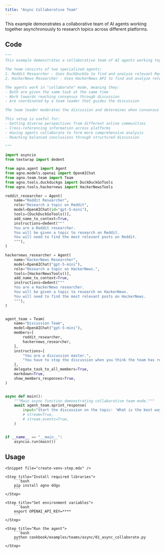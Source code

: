 ```yaml
---
title: "Async Collaborative Team"
---
```


This example demonstrates a collaborative team of AI agents working together asynchronously to research topics across different platforms.

## Code

```python cookbook/examples/teams/async/01_async_collaborate.py
"""
This example demonstrates a collaborative team of AI agents working together to research topics across different platforms.

The team consists of two specialized agents:
1. Reddit Researcher - Uses DuckDuckGo to find and analyze relevant Reddit posts
2. HackerNews Researcher - Uses HackerNews API to find and analyze relevant HackerNews posts

The agents work in "collaborate" mode, meaning they:
- Both are given the same task at the same time
- Work towards reaching consensus through discussion
- Are coordinated by a team leader that guides the discussion

The team leader moderates the discussion and determines when consensus is reached.

This setup is useful for:
- Getting diverse perspectives from different online communities
- Cross-referencing information across platforms
- Having agents collaborate to form more comprehensive analysis
- Reaching balanced conclusions through structured discussion

"""

import asyncio
from textwrap import dedent

from agno.agent import Agent
from agno.models.openai import OpenAIChat
from agno.team.team import Team
from agno.tools.duckduckgo import DuckDuckGoTools
from agno.tools.hackernews import HackerNewsTools

reddit_researcher = Agent(
    name="Reddit Researcher",
    role="Research a topic on Reddit",
    model=OpenAIChat(id="gpt-5-mini"),
    tools=[DuckDuckGoTools()],
    add_name_to_context=True,
    instructions=dedent("""
    You are a Reddit researcher.
    You will be given a topic to research on Reddit.
    You will need to find the most relevant posts on Reddit.
    """),
)

hackernews_researcher = Agent(
    name="HackerNews Researcher",
    model=OpenAIChat("gpt-5-mini"),
    role="Research a topic on HackerNews.",
    tools=[HackerNewsTools()],
    add_name_to_context=True,
    instructions=dedent("""
    You are a HackerNews researcher.
    You will be given a topic to research on HackerNews.
    You will need to find the most relevant posts on HackerNews.
    """),
)


agent_team = Team(
    name="Discussion Team",
    model=OpenAIChat("gpt-5-mini"),
    members=[
        reddit_researcher,
        hackernews_researcher,
    ],
    instructions=[
        "You are a discussion master.",
        "You have to stop the discussion when you think the team has reached a consensus.",
    ],
    delegate_task_to_all_members=True,
    markdown=True,
    show_members_responses=True,
)


async def main():
    """Main async function demonstrating collaborative team mode."""
    await agent_team.aprint_response(
        input="Start the discussion on the topic: 'What is the best way to learn to code?'",
        # stream=True,
        # stream_events=True,
    )


if __name__ == "__main__":
    asyncio.run(main())
```

## Usage

<Steps>

    <Snippet file="create-venv-step.mdx" />

    <Step title="Install required libraries">
        ```bash
        pip install agno ddgs
        ```
    </Step>

    <Step title="Set environment variables">
        ```bash
        export OPENAI_API_KEY=****
        ```
    </Step>

    <Step title="Run the agent">
        ```bash
        python cookbook/examples/teams/async/01_async_collaborate.py
        ```
    </Step>

</Steps>